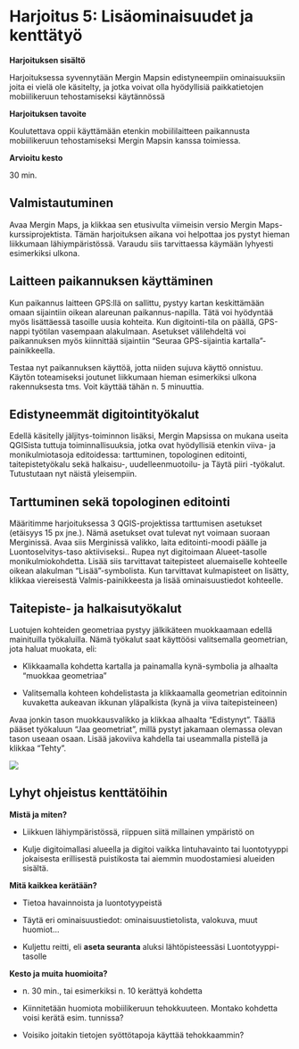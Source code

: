 # **Harjoitus 5: Lisäominaisuudet ja kenttätyö**

**Harjoituksen sisältö**

Harjoituksessa syvennytään Mergin Mapsin edistyneempiin ominaisuuksiin joita ei vielä ole käsitelty, ja jotka voivat olla hyödyllisiä paikkatietojen mobiilikeruun tehostamiseksi käytännössä

**Harjoituksen tavoite**

Koulutettava oppii käyttämään etenkin mobiililaitteen paikannusta mobiilikeruun tehostamiseksi Mergin Mapsin kanssa toimiessa.

**Arvioitu kesto**

30 min.

## **Valmistautuminen**

Avaa Mergin Maps, ja klikkaa sen etusivulta viimeisin versio Mergin Maps-kurssiprojektista. Tämän harjoituksen aikana voi helpottaa jos pystyt hieman liikkumaan lähiympäristössä. Varaudu siis tarvittaessa käymään lyhyesti esimerkiksi ulkona.

## **Laitteen paikannuksen käyttäminen**

Kun paikannus laitteen GPS:llä on sallittu, pystyy kartan keskittämään omaan sijaintiin oikean alareunan paikannus-napilla. Tätä voi hyödyntää myös lisättäessä tasoille uusia kohteita. Kun digitointi-tila on päällä, GPS-nappi työtilan vasempaan alakulmaan. Asetukset välilehdeltä voi paikannuksen myös kiinnittää sijaintiin "Seuraa GPS-sijaintia kartalla"-painikkeella.

Testaa nyt paikannuksen käyttöä, jotta niiden sujuva käyttö onnistuu. Käytön toteamiseksi joutunet liikkumaan hieman esimerkiksi ulkona rakennuksesta tms. Voit käyttää tähän n. 5 minuuttia.

## **Edistyneemmät digitointityökalut**

Edellä käsitelly jäljitys-toiminnon lisäksi, Mergin Mapsissa on mukana useita QGISista tuttuja toiminnallisuuksia, jotka ovat hyödyllisiä etenkin viiva- ja monikulmiotasoja editoidessa: tarttuminen, topologinen editointi, taitepistetyökalu sekä halkaisu-, uudelleenmuotoilu- ja Täytä piiri -työkalut. Tutustutaan nyt näistä yleisempiin.

## **Tarttuminen sekä topologinen editointi**

Määritimme harjoituksessa 3 QGIS-projektissa tarttumisen asetukset (etäisyys 15 px jne.). Nämä asetukset ovat tulevat nyt voimaan suoraan Merginissä. Avaa siis Merginissä valikko, laita editointi-moodi päälle ja Luontoselvitys-taso aktiiviseksi.. Rupea nyt digitoimaan Alueet-tasolle monikulmiokohdetta. Lisää siis tarvittavat taitepisteet aluemaiselle kohteelle oikean alakulman "Lisää"-symbolista. Kun tarvittavat kulmapisteet on lisätty, klikkaa viereisestä Valmis-painikkeesta ja lisää ominaisuustiedot kohteelle.

## **Taitepiste- ja halkaisutyökalut**

Luotujen kohteiden geometriaa pystyy jälkikäteen muokkaamaan edellä mainituilla työkaluilla. Nämä työkalut saat käyttöösi valitsemalla geometrian, jota haluat muokata, eli:

-   Klikkaamalla kohdetta kartalla ja painamalla kynä-symbolia ja alhaalta "muokkaa geometriaa"

-   Valitsemalla kohteen kohdelistasta ja klikkaamalla geometrian editoinnin kuvaketta aukeavan ikkunan yläpalkista (kynä ja viiva taitepisteineen)

Avaa jonkin tason muokkausvalikko ja klikkaa alhaalta "Edistynyt". Täällä pääset työkaluun "Jaa geometriat", millä pystyt jakamaan olemassa olevan tason useaan osaan. Lisää jakoviiva kahdella tai useammalla pistellä ja klikkaa "Tehty".

![](img/harjoitus_5/image1.png)

## **Lyhyt ohjeistus kenttätöihin**

**Mistä ja miten?**

-   Liikkuen lähiympäristössä, riippuen siitä millainen ympäristö on

-   Kulje digitoimallasi alueella ja digitoi vaikka lintuhavainto tai luontotyyppi jokaisesta erillisestä puistikosta tai aiemmin muodostamiesi alueiden sisältä.

**Mitä kaikkea kerätään?**

-   Tietoa havainnoista ja luontotyypeistä

-   Täytä eri ominaisuustiedot: ominaisuustietolista, valokuva, muut huomiot...

-   Kuljettu reitti, eli **aseta seuranta** aluksi lähtöpisteessäsi Luontotyyppi-tasolle

**Kesto ja muita huomioita?**

-   n\. 30 min., tai esimerkiksi n. 10 kerättyä kohdetta

-   Kiinnitetään huomiota mobiilikeruun tehokkuuteen. Montako kohdetta voisi kerätä esim. tunnissa?

-   Voisiko joitakin tietojen syöttötapoja käyttää tehokkaammin?

\
\
